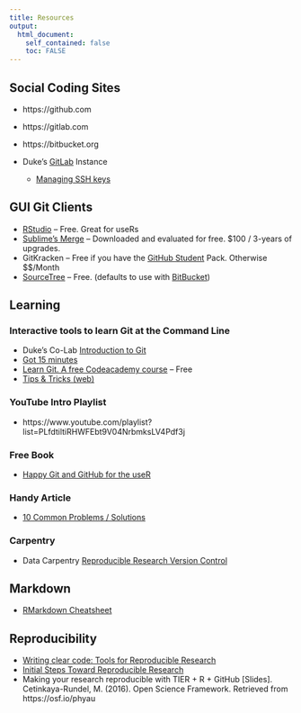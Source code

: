 ```yaml
---
title: Resources
output: 
  html_document:
    self_contained: false
    toc: FALSE
---
```


## Social Coding Sites

- https://github.com
- https://gitlab.com
- https://bitbucket.org 

- Duke’s [GitLab](https://gitlab.oit.duke.edu/) Instance

    - [Managing SSH keys](https://gitlab.oit.duke.edu/help/ssh/README)
    
## GUI Git Clients

- [RStudio](https://rstudio.com) -- Free. Great for useRs
- [Sublime's Merge](https://www.sublimemerge.com/) --   Downloaded and evaluated for free. $100 / 3-years of upgrades.  
- GitKracken -- Free if you have the [GitHub Student](https://education.github.com/pack) Pack.  Otherwise \$\$/Month
- [SourceTree](https://www.sourcetreeapp.com/) --  Free. (defaults to use with [BitBucket](https://bitbucket.org/))
    
## Learning

### Interactive tools to learn Git at the Command Line

- Duke’s Co-Lab [Introduction to Git](https://extend.duke.edu/courses/course-v1:InnovationCoLab+998042043+2017/about)
- [Got 15 minutes](https://try.github.io/levels/1/challenges/1) 
- [Learn Git.  A free Codeacademy course ](https://www.codecademy.com/learn/learn-git) -- Free  
- [Tips & Tricks (web)](http://codingdomain.com/git/tricks/)



### YouTube Intro Playlist
- https://www.youtube.com/playlist?list=PLfdtiltiRHWFEbt9V04NrbmksLV4Pdf3j 

### Free Book

- [Happy Git and GitHub for the useR](http://happygitwithr.com/)

### Handy Article
- [10 Common Problems / Solutions](https://www.codementor.io/citizen428/git-tutorial-10-common-git-problems-and-how-to-fix-them-aajv0katd)

### Carpentry

- Data Carpentry [Reproducible Research Version Control](http://www.datacarpentry.org/rr-version-control/)



## Markdown

- [RMarkdown Cheatsheet](https://www.rstudio.com/wp-content/uploads/2016/03/rmarkdown-cheatsheet-2.0.pdf)

## Reproducibility

- [Writing clear code: Tools for Reproducible Research](http://kbroman.org/Tools4RR/assets/lectures/07_clearcode.pdf)
- [Initial Steps Toward Reproducible Research](http://kbroman.org/steps2rr/) 
- Making your research reproducible with TIER + R + GitHub [Slides]. Cetinkaya-Rundel, M. (2016). Open Science Framework. Retrieved from https://osf.io/phyau